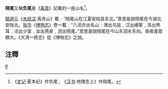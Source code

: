 '''陪尾'''又稱'''负尾'''是《[[禹貢|禹貢]]》記載的一座山名<ref>《[[史记|史记]]·夏本纪》作负尾﹔《[[汉书|汉书]]·地理志上》作陪尾。</ref>。

[[郦道元|郦道元]]《[[水经注|水经注]]·禹贡山》載﹕“陪尾山在江夏安陆县东北。”意思是說陪尾在今湖北安陆北。[[张华|张华]]《[[博物志|博物志]]》卷一載﹕“八流亦出名山﹕渭出鸟鼠﹐汉出嶓冢﹐洛出熊耳﹐泾出少室﹐汝出燕泉﹐泗出陪尾。”意思是說陪尾在今山东泗水东向。兩者差距頗大。《大清一统志》從《博物志》之說。

== 注釋 ==
{{reflist}}

[[Category:中國古地名|P]]